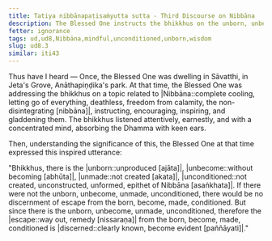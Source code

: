 ```yaml
---
title: Tatiya nibbānapaṭisaṁyutta sutta - Third Discourse on Nibbāna
description: The Blessed One instructs the bhikkhus on the unborn, unbecome, unmade, unconditioned.
fetter: ignorance
tags: ud,ud8,Nibbāna,mindful,unconditioned,unborn,wisdom
slug: ud8.3
similar: iti43
---
```


Thus have I heard — Once, the Blessed One was dwelling in Sāvatthi, in Jeta's Grove, Anāthapiṇḍika's park. At that time, the Blessed One was addressing the bhikkhus on a topic related to |Nibbāna::complete cooling, letting go of everything, deathless, freedom from calamity, the non-disintegrating [nibbāna]|, instructing, encouraging, inspiring, and gladdening them. The bhikkhus listened attentively, earnestly, and with a concentrated mind, absorbing the Dhamma with keen ears.

Then, understanding the significance of this, the Blessed One at that time expressed this inspired utterance:

"Bhikkhus, there is the |unborn::unproduced [ajāta]|, |unbecome::without becoming [abhūta]|, |unmade::not created [akata]|, |unconditioned::not created, unconstructed, unformed, epithet of Nibbāna [asaṅkhata]|. If there were not the unborn, unbecome, unmade, unconditioned, there would be no discernment of escape from the born, become, made, conditioned. But since there is the unborn, unbecome, unmade, unconditioned, therefore the |escape::way out, remedy [nissaraṇa]| from the born, become, made, conditioned is |discerned::clearly known, become evident [paññāyati]|."